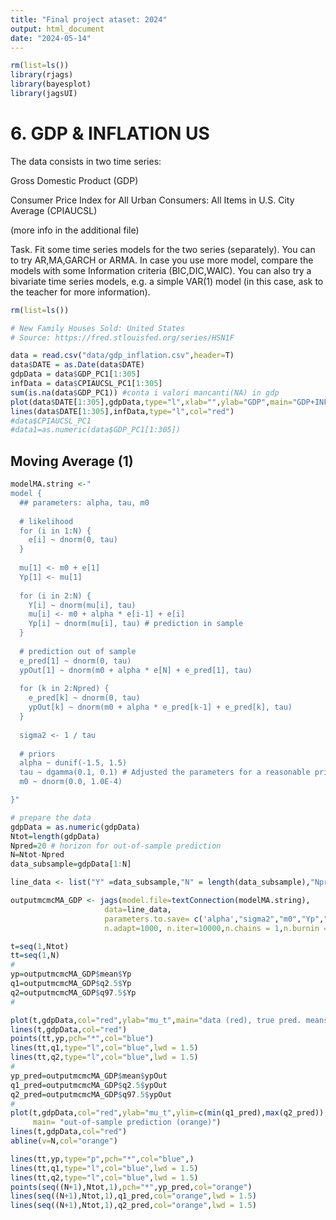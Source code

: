 ```yaml
---
title: "Final project ataset: 2024"
output: html_document
date: "2024-05-14"
---
```


```r
rm(list=ls())
library(rjags)
library(bayesplot)
library(jagsUI)
```

# 6. GDP & INFLATION US

The data consists in two time series:

Gross Domestic Product (GDP) 

Consumer Price Index for All Urban Consumers: All Items in U.S. City Average (CPIAUCSL)

(more info in the additional file)

Task. Fit some time series models for the two series (separately). You can to try  AR,MA,GARCH or ARMA. In case you use more model, compare the models 
with some Information criteria (BIC,DIC,WAIC). 
You can also  try a bivariate time series models, e.g. a simple VAR(1) model (in this case, ask to the teacher for more information). 



```r
rm(list=ls())

# New Family Houses Sold: United States
# Source: https://fred.stlouisfed.org/series/HSN1F

data = read.csv("data/gdp_inflation.csv",header=T)
data$DATE = as.Date(data$DATE)
gdpData = data$GDP_PC1[1:305]
infData = data$CPIAUCSL_PC1[1:305]
sum(is.na(data$GDP_PC1)) #conta i valori mancanti(NA) in gdp
plot(data$DATE[1:305],gdpData,type="l",xlab="",ylab="GDP",main="GDP+INFL")
lines(data$DATE[1:305],infData,type="l",col="red")
#data$CPIAUCSL_PC1
#data1=as.numeric(data$GDP_PC1[1:305])
```

## Moving Average (1)
```r
modelMA.string <-"
model {
  ## parameters: alpha, tau, m0
  
  # likelihood 
  for (i in 1:N) {
    e[i] ~ dnorm(0, tau)
  }
  
  mu[1] <- m0 + e[1]
  Yp[1] <- mu[1]
  
  for (i in 2:N) {
    Y[i] ~ dnorm(mu[i], tau)
    mu[i] <- m0 + alpha * e[i-1] + e[i]
    Yp[i] ~ dnorm(mu[i], tau) # prediction in sample
  }
  
  # prediction out of sample 
  e_pred[1] ~ dnorm(0, tau)
  ypOut[1] ~ dnorm(m0 + alpha * e[N] + e_pred[1], tau)
  
  for (k in 2:Npred) {
    e_pred[k] ~ dnorm(0, tau)
    ypOut[k] ~ dnorm(m0 + alpha * e_pred[k-1] + e_pred[k], tau)
  }
  
  sigma2 <- 1 / tau
  
  # priors 
  alpha ~ dunif(-1.5, 1.5)
  tau ~ dgamma(0.1, 0.1) # Adjusted the parameters for a reasonable prior
  m0 ~ dnorm(0.0, 1.0E-4)

}"
```

```r
# prepare the data 
gdpData = as.numeric(gdpData)
Ntot=length(gdpData)
Npred=20 # horizon for out-of-sample prediction
N=Ntot-Npred
data_subsample=gdpData[1:N]

line_data <- list("Y" =data_subsample,"N" = length(data_subsample),"Npred"=Npred)

outputmcmcMA_GDP <- jags(model.file=textConnection(modelMA.string),
                     data=line_data,
                     parameters.to.save= c('alpha',"sigma2","m0","Yp","ypOut"), 
                     n.adapt=1000, n.iter=10000,n.chains = 1,n.burnin = 2000)

```

```r

t=seq(1,Ntot)
tt=seq(1,N)
#
yp=outputmcmcMA_GDP$mean$Yp
q1=outputmcmcMA_GDP$q2.5$Yp
q2=outputmcmcMA_GDP$q97.5$Yp
#

plot(t,gdpData,col="red",ylab="mu_t",main="data (red), true pred. means (magenta), in samp.pred. (blue)")
lines(t,gdpData,col="red")
points(tt,yp,pch="*",col="blue")
lines(tt,q1,type="l",col="blue",lwd = 1.5)
lines(tt,q2,type="l",col="blue",lwd = 1.5)
#
yp_pred=outputmcmcMA_GDP$mean$ypOut
q1_pred=outputmcmcMA_GDP$q2.5$ypOut
q2_pred=outputmcmcMA_GDP$q97.5$ypOut
#
plot(t,gdpData,col="red",ylab="mu_t",ylim=c(min(q1_pred),max(q2_pred)),
     main= "out-of-sample prediction (orange)")
lines(t,gdpData,col="red")
abline(v=N,col="orange")

lines(tt,yp,type="p",pch="*",col="blue",)
lines(tt,q1,type="l",col="blue",lwd = 1.5)
lines(tt,q2,type="l",col="blue",lwd = 1.5)
points(seq((N+1),Ntot,1),pch="*",yp_pred,col="orange")
lines(seq((N+1),Ntot,1),q1_pred,col="orange",lwd = 1.5)
lines(seq((N+1),Ntot,1),q2_pred,col="orange",lwd = 1.5)

```